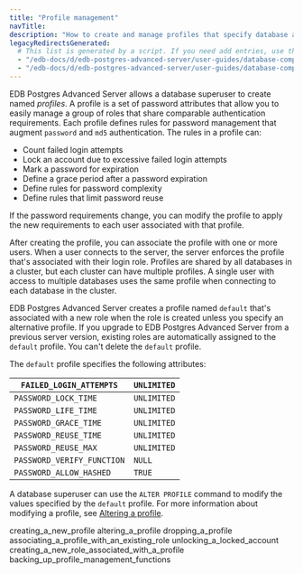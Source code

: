 ```yaml
---
title: "Profile management"
navTitle:
description: "How to create and manage profiles that specify database access for users"
legacyRedirectsGenerated:
  # This list is generated by a script. If you need add entries, use the `legacyRedirects` key.
  - "/edb-docs/d/edb-postgres-advanced-server/user-guides/database-compatibility-for-oracle-developers-guide/9.6/Database_Compatibility_for_Oracle_Developers_Guide_v9.6.1.029.html"
  - "/edb-docs/d/edb-postgres-advanced-server/user-guides/database-compatibility-for-oracle-developers-guide/9.5/Database_Compatibility_for_Oracle_Developers_Guide.1.029.html"
---
```


<div id="profile_management" class="registered_link"></div>

EDB Postgres Advanced Server allows a database superuser to create named *profiles*. A profile is a set of password attributes that allow you to easily manage a group of roles that share comparable authentication requirements. Each profile defines rules for password management that augment `password` and `md5` authentication. The rules in a profile can:

-   Count failed login attempts
-   Lock an account due to excessive failed login attempts
-   Mark a password for expiration
-   Define a grace period after a password expiration
-   Define rules for password complexity
-   Define rules that limit password reuse

If the password requirements change, you can modify the profile to apply the new requirements to each user associated with that profile.

After creating the profile, you can associate the profile with one or more users. When a user connects to the server, the server enforces the profile that's associated with their login role. Profiles are shared by all databases in a cluster, but each cluster can have multiple profiles. A single user with access to multiple databases uses the same profile when connecting to each database in the cluster.

EDB Postgres Advanced Server creates a profile named `default` that's associated with a new role when the role is created unless you specify an alternative profile. If you upgrade to EDB Postgres Advanced Server from a previous server version, existing roles are automatically assigned to the `default` profile. You can't delete the `default` profile.

The `default` profile specifies the following attributes:

| `FAILED_LOGIN_ATTEMPTS`    | `UNLIMITED` | 
| -------------------------- | ----------- | 
| `PASSWORD_LOCK_TIME`       | `UNLIMITED` | 
| `PASSWORD_LIFE_TIME`       | `UNLIMITED` | 
| `PASSWORD_GRACE_TIME`      | `UNLIMITED` | 
| `PASSWORD_REUSE_TIME`      | `UNLIMITED` | 
| `PASSWORD_REUSE_MAX`       | `UNLIMITED` | 
| `PASSWORD_VERIFY_FUNCTION` | `NULL`      | 
| `PASSWORD_ALLOW_HASHED`    | `TRUE`      | 

A database superuser can use the `ALTER PROFILE` command to modify the values specified by the `default` profile. For more information about modifying a profile, see [Altering a profile](02_altering_a_profile/#altering_a_profile).

<div class="toctree" maxdepth="3">

creating_a_new_profile altering_a_profile dropping_a_profile associating_a_profile_with_an_existing_role unlocking_a_locked_account creating_a_new_role_associated_with_a_profile backing_up_profile_management_functions

</div>
